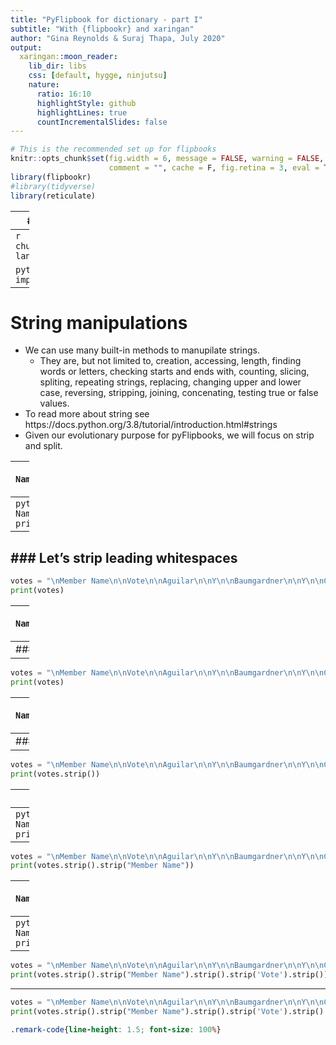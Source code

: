 ```yaml
---
title: "PyFlipbook for dictionary - part I"
subtitle: "With {flipbookr} and xaringan"
author: "Gina Reynolds & Suraj Thapa, July 2020"
output:
  xaringan::moon_reader:
    lib_dir: libs
    css: [default, hygge, ninjutsu]
    nature:
      ratio: 16:10
      highlightStyle: github
      highlightLines: true
      countIncrementalSlides: false
---
```




```r
# This is the recommended set up for flipbooks
knitr::opts_chunk$set(fig.width = 6, message = FALSE, warning = FALSE, 
                      comment = "", cache = F, fig.retina = 3, eval = T)
library(flipbookr)
#library(tidyverse)
library(reticulate)

```

---
# Import required packages
---
`r chunk_reveal("import_packages", lang = "python")`

```python
import numpy as np
import pandas as pd
```
---
# String manipulations
- We can use many built-in methods to manupilate strings. 
  - They are, but not limited to, creation, accessing, length, finding words or letters, checking starts and ends with, counting, slicing, spliting, repeating strings, replacing, changing upper and lower case, reversing, stripping, joining, concenating, testing true or false values. 
- To read more about string see https://docs.python.org/3.8/tutorial/introduction.html#strings
- Given our evolutionary purpose for pyFlipbooks, we will focus on strip and split.

---
```python
votes = "\nMember Name\n\nVote\n\nAguilar\n\nY\n\nBaumgardner\n\nY\n\nCooke\n\nY\n\nCoram\n\nN\n\nCourt\n\nY\n\nCrowder\n\nY\n\nDonovan\n\nY\n\nFenberg\n\nY\n\nFields\n\nY\n\nPresident\n\nY\n\n\n\n"
votes
```
---
```python
votes = "\nMember Name\n\nVote\n\nAguilar\n\nY\n\nBaumgardner\n\nY\n\nCooke\n\nY\n\nCoram\n\nN\n\nCourt\n\nY\n\nCrowder\n\nY\n\nDonovan\n\nY\n\nFenberg\n\nY\n\nFields\n\nY\n\nPresident\n\nY\n\n\n\n"
print(votes)
```
---
### Let's strip leading whitespaces
---
```python
votes = "\nMember Name\n\nVote\n\nAguilar\n\nY\n\nBaumgardner\n\nY\n\nCooke\n\nY\n\nPresident\n\nY\n\n\n\n"
print(votes)
```
---
```python
votes = "\nMember Name\n\nVote\n\nAguilar\n\nY\n\nBaumgardner\n\nY\n\nCooke\n\nY\n\nPresident\n\nY\n\n\n\n"
print(votes.lstrip())
```
---
### Let's strip trailing whitespaces
---
```python
votes = "\nMember Name\n\nVote\n\nAguilar\n\nY\n\nBaumgardner\n\nY\n\nCooke\n\nY\n\nPresident\n\nY\n\n\n\n"
print(votes)
```
---
```python
votes = "\nMember Name\n\nVote\n\nAguilar\n\nY\n\nBaumgardner\n\nY\n\nCooke\n\nY\n\nPresident\n\nY\n\n\n\n"
print(votes.rstrip())
```
---
### Let's strip leading and trailing whitespaces
---
```python
votes = "\nMember Name\n\nVote\n\nAguilar\n\nY\n\nBaumgardner\n\nY\n\nCooke\n\nY\n\nPresident\n\nY\n\n\n\n"
print(votes.strip())
```

---
### Let's strip leading and trailing characters
---
```python
votes = "\nMember Name\n\nVote\n\nAguilar\n\nY\n\nBaumgardner\n\nY\n\nCooke\n\nY\n\nPresident\n\nY\n\n\n\n"
print(votes.strip())
```
---
```python
votes = "\nMember Name\n\nVote\n\nAguilar\n\nY\n\nBaumgardner\n\nY\n\nCooke\n\nY\n\nPresident\n\nY\n\n\n\n"
print(votes.strip().strip("Member Name"))
```
---
```python
votes = "\nMember Name\n\nVote\n\nAguilar\n\nY\n\nBaumgardner\n\nY\n\nCooke\n\nY\n\nPresident\n\nY\n\n\n\n"
print(votes.strip().strip("Member Name").strip())
```
---
```python
votes = "\nMember Name\n\nVote\n\nAguilar\n\nY\n\nBaumgardner\n\nY\n\nCooke\n\nY\n\nPresident\n\nY\n\n\n\n"
print(votes.strip().strip("Member Name").strip().strip('Vote'))
```
---
```python
votes = "\nMember Name\n\nVote\n\nAguilar\n\nY\n\nBaumgardner\n\nY\n\nCooke\n\nY\n\nPresident\n\nY\n\n\n\n"
print(votes.strip().strip("Member Name").strip().strip('Vote').strip())
```
---
```python
votes = "\nMember Name\n\nVote\n\nAguilar\n\nY\n\nBaumgardner\n\nY\n\nCooke\n\nY\n\nPresident\n\nY\n\n\n\n"
print(votes.strip().strip("Member Name").strip().strip('Vote').strip().split("\n\n"))
```


```css
.remark-code{line-height: 1.5; font-size: 100%}
```

